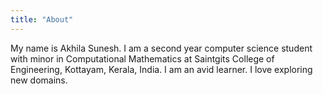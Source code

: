```yaml
---
title: "About"
---
```


My name is Akhila Sunesh. I am a second year computer science student with minor in Computational Mathematics at Saintgits College of Engineering, Kottayam, Kerala, India.
I am an avid learner. I love exploring new domains. 